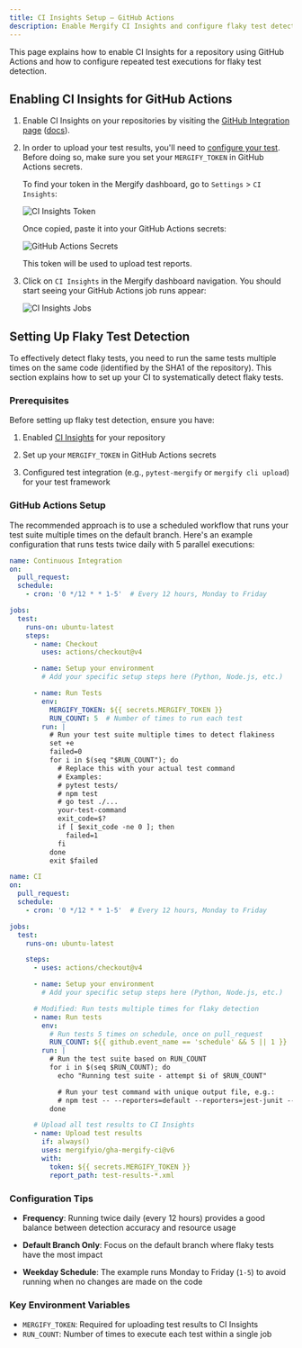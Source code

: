 ```yaml
---
title: CI Insights Setup – GitHub Actions
description: Enable Mergify CI Insights and configure flaky test detection using GitHub Actions.
---
```



This page explains how to enable CI Insights for a repository using GitHub
Actions and how to configure repeated test executions for flaky test detection.

## Enabling CI Insights for GitHub Actions

1. Enable CI Insights on your repositories by visiting the [GitHub Integration
   page](https://dashboard.mergify.com/integrations/github)
   ([docs](/integrations/github)).

2. In order to upload your test results, you'll need to [configure your
   test](#test-framework-configuration). Before doing so, make sure you set
   your `MERGIFY_TOKEN` in GitHub Actions secrets.

   To find your token in the Mergify dashboard, go to `Settings` > `CI
   Insights`:

   <Image src={TokenScreenshot} alt="CI Insights Token" />

   Once copied, paste it into your GitHub Actions secrets:

   <Image src={GHSecretsScreenshot} alt="GitHub Actions Secrets" />

   This token will be used to upload test reports.

3. Click on `CI Insights` in the Mergify dashboard navigation.
   You should start seeing your GitHub Actions job runs appear:

   <Image src={JobsScreenshot} alt="CI Insights Jobs" />

## Setting Up Flaky Test Detection

To effectively detect flaky tests, you need to run the same tests multiple
times on the same code (identified by the SHA1 of the repository). This section
explains how to set up your CI to systematically detect flaky tests.

### Prerequisites

Before setting up flaky test detection, ensure you have:

1. Enabled [CI Insights](#enabling-ci-insights-for-github-actions) for your repository

2. Set up your `MERGIFY_TOKEN` in GitHub Actions secrets

3. Configured test integration (e.g., `pytest-mergify` or `mergify cli upload`)
   for your test framework

### GitHub Actions Setup

The recommended approach is to use a scheduled workflow that runs your test
suite multiple times on the default branch. Here's an example configuration
that runs tests twice daily with 5 parallel executions:

```yaml
name: Continuous Integration
on:
  pull_request:
  schedule:
    - cron: '0 */12 * * 1-5'  # Every 12 hours, Monday to Friday

jobs:
  test:
    runs-on: ubuntu-latest
    steps:
      - name: Checkout
        uses: actions/checkout@v4

      - name: Setup your environment
        # Add your specific setup steps here (Python, Node.js, etc.)

      - name: Run Tests
        env:
          MERGIFY_TOKEN: ${{ secrets.MERGIFY_TOKEN }}
          RUN_COUNT: 5  # Number of times to run each test
        run: |
          # Run your test suite multiple times to detect flakiness
          set +e
          failed=0
          for i in $(seq "$RUN_COUNT"); do
            # Replace this with your actual test command
            # Examples:
            # pytest tests/
            # npm test
            # go test ./...
            your-test-command
            exit_code=$?
            if [ $exit_code -ne 0 ]; then
              failed=1
            fi
          done
          exit $failed
```

```yaml
name: CI
on:
  pull_request:
  schedule:
    - cron: '0 */12 * * 1-5'  # Every 12 hours, Monday to Friday

jobs:
  test:
    runs-on: ubuntu-latest

    steps:
      - uses: actions/checkout@v4

      - name: Setup your environment
        # Add your specific setup steps here (Python, Node.js, etc.)

      # Modified: Run tests multiple times for flaky detection
      - name: Run tests
        env:
          # Run tests 5 times on schedule, once on pull_request
          RUN_COUNT: ${{ github.event_name == 'schedule' && 5 || 1 }}
        run: |
          # Run the test suite based on RUN_COUNT
          for i in $(seq $RUN_COUNT); do
            echo "Running test suite - attempt $i of $RUN_COUNT"

            # Run your test command with unique output file, e.g.:
            # npm test -- --reporters=default --reporters=jest-junit --outputFile=test-results-$i.xml
          done

      # Upload all test results to CI Insights
      - name: Upload test results
        if: always()
        uses: mergifyio/gha-mergify-ci@v6
        with:
          token: ${{ secrets.MERGIFY_TOKEN }}
          report_path: test-results-*.xml
```

### Configuration Tips

- **Frequency**: Running twice daily (every 12 hours) provides a good balance
  between detection accuracy and resource usage

- **Default Branch Only**: Focus on the default branch where flaky tests have
  the most impact

- **Weekday Schedule**: The example runs Monday to Friday (`1-5`) to avoid
  running when no changes are made on the code

### Key Environment Variables

- `MERGIFY_TOKEN`: Required for uploading test results to CI Insights
- `RUN_COUNT`: Number of times to execute each test within a single job

